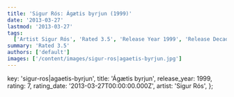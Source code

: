 ```yaml
---
title: 'Sigur Rós: Ágætis byrjun (1999)'
date: '2013-03-27'
lastmod: '2013-03-27'
tags:
  ['Artist Sigur Rós', 'Rated 3.5', 'Release Year 1999', 'Release Decade 1990']
summary: 'Rated 3.5'
authors: ['default']
images: ['/content/images/sigur-ros|agaetis-byrjun.jpg']
---
```


  key: 'sigur-ros|agaetis-byrjun',
  title: 'Ágætis byrjun',
  release_year: 1999,
  rating: 7,
  rating_date: '2013-03-27T00:00:00.000Z',
  artist: 'Sigur Rós',
};

<MusicRating data={data} />
